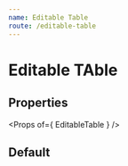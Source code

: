 ```yaml
---
name: Editable Table
route: /editable-table
---
```



# Editable TAble

## Properties
<Props of={ EditableTable } />

## Default

<Playground>
    <EditableTable
        noHeader
        title='adicionar'
        columns={[
            {   
                title: 'Leitura', 
                field: 'readAt', 
                initialEditValue: new Date(),     
                type: 'datetime'
            },
            { 
                title: 'Posição', 
                field: 'position', 
                type: 'numeric' 
            },
            { 
                title: 'Origem', 
                field: 'origin', 
                editable: 'never', 
                initialEditValue: 'Manual'
            }
        ]}
        data={[
            { 
                readAt: new Date('07/01/2019 17:21'), 
                position: 7000, 
                origin: 'Manual'
            },
            {
                readAt: new Date('06/15/2019 16:01'), 
                position: 6740, 
                origin: 'Manual'
            },
            {
                readAt: new Date('06/01/2019 19:22'),
                position: 6450, 
                origin: 'S.O. 018774'
            },
            {
                readAt: new Date('05/15/2019 14:07'),
                position: 5600, 
                origin: 'S.0. 018774'
            }
        ]}
    />
</Playground>
